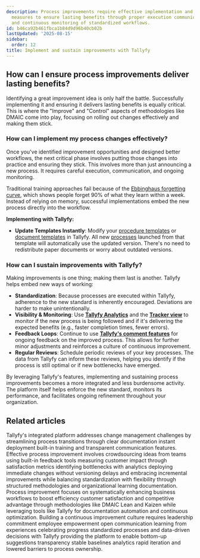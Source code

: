 ```yaml
---
description: Process improvements require effective implementation and ongoing control
  measures to ensure lasting benefits through proper execution communication training
  and continuous monitoring of standardized workflows.
id: b46ca92b461fbca1b84d9d96b40cb02b
lastUpdated: '2025-08-15'
sidebar:
  order: 12
title: Implement and sustain improvements with Tallyfy
---
```


## How can I ensure process improvements deliver lasting benefits?

Identifying a great improvement idea is only half the battle. Successfully implementing it and ensuring it delivers lasting benefits is equally critical. This is where the "Improve" and "Control" aspects of methodologies like DMAIC come into play, focusing on rolling out changes effectively and making them stick.

### How can I implement my process changes effectively?

Once you've identified improvement opportunities and designed better workflows, the next critical phase involves putting those changes into practice and ensuring they stick. This involves more than just announcing a new process. It requires careful execution, communication, and ongoing monitoring.

Traditional training approaches fail because of the [Ebbinghaus forgetting curve](/products/pro/tutorials/why-documentation-training-fails-forgetting-curve/), which shows people forget 90% of what they learn within a week. Instead of relying on memory, successful implementations embed the new process directly into the workflow.

**Implementing with Tallyfy:**

*   **Update Templates Instantly**: Modify your [procedure templates](/products/pro/documenting/templates/) or [document templates](/products/pro/documenting/documents/) in Tallyfy. All new [processes](/products/pro/tracking-and-tasks/processes/) launched from that template will automatically use the updated version. There's no need to redistribute paper documents or worry about outdated versions.

### How can I sustain improvements with Tallyfy?

Making improvements is one thing; making them last is another. Tallyfy helps embed new ways of working:

*   **Standardization**: Because processes are executed within Tallyfy, adherence to the new standard is inherently encouraged. Deviations are harder to make unintentionally.
*   **Visibility & Monitoring**: Use **[Tallyfy Analytics](/products/pro/integrations/analytics/)** and the **[Tracker view](/products/pro/tracking-and-tasks/tracker-view/)** to monitor if the new process is being followed and if it's delivering the expected benefits (e.g., faster completion times, fewer errors).
*   **Feedback Loops**: Continue to use **[Tallyfy's comment features](/products/pro/tracking-and-tasks/tasks/how-can-i-manage-comments-in-tallyfy/)** for ongoing feedback on the improved process. This allows for further minor adjustments and reinforces a culture of continuous improvement.
*   **Regular Reviews**: Schedule periodic reviews of your key processes. The data from Tallyfy can inform these reviews, helping you identify if the process is still optimal or if new bottlenecks have emerged.

By leveraging Tallyfy's features, implementing and sustaining process improvements becomes a more integrated and less burdensome activity. The platform itself helps enforce the new standard, monitors its performance, and facilitates ongoing refinement throughout your organization.


## Related articles
<CardGrid>
<LinkTitleCard header="<b>Process Improvement > Streamline change management with Tallyfy</b>" href="/products/pro/tutorials/how-to/process-improvement/streamlining-change-management-with-tallyfy/" > Tallyfy's integrated platform addresses change management challenges by streamlining process transitions through clear documentation instant deployment built-in training and transparent communication features. </LinkTitleCard>
<LinkTitleCard header="<b>How To > Improve processes effectively</b>" href="/products/pro/tutorials/how-to/improve-processes-effectively/" > Effective process improvement involves crowdsourcing ideas from teams using built-in feedback tools measuring customer impact through satisfaction metrics identifying bottlenecks with analytics deploying immediate changes without versioning delays and embracing incremental improvements while balancing standardization with flexibility through structured methodologies and organizational learning documentation. </LinkTitleCard>
<LinkTitleCard header="<b>How To > Process improvement</b>" href="/products/pro/tutorials/how-to/process-improvement/" > Process improvement focuses on systematically enhancing business workflows to boost efficiency customer satisfaction and competitive advantage through methodologies like DMAIC Lean and Kaizen while leveraging tools like Tallyfy for documentation automation and continuous optimization. </LinkTitleCard>
<LinkTitleCard header="<b>Process Improvement > Build a culture of continuous improvement</b>" href="/products/pro/tutorials/how-to/process-improvement/building-a-culture-of-continuous-improvement/" > Building a continuous improvement culture requires leadership commitment employee empowerment open communication learning from experiences celebrating progress standardized processes and data-driven decisions with Tallyfy providing the platform to enable bottom-up suggestions transparency stable baselines analytics rapid iteration and lowered barriers to process ownership. </LinkTitleCard>
</CardGrid>